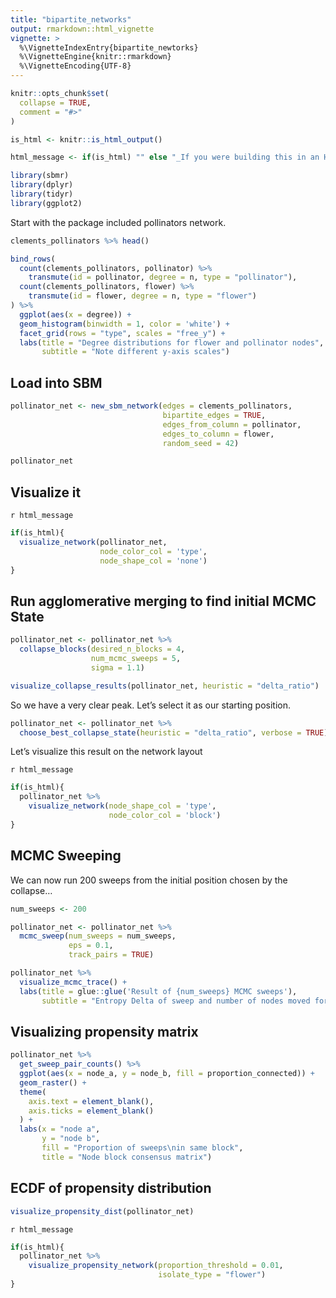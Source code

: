```yaml
---
title: "bipartite_networks"
output: rmarkdown::html_vignette
vignette: >
  %\VignetteIndexEntry{bipartite_newtorks}
  %\VignetteEngine{knitr::rmarkdown}
  %\VignetteEncoding{UTF-8}
---
```


```r
knitr::opts_chunk$set(
  collapse = TRUE,
  comment = "#>"
)

is_html <- knitr::is_html_output()

html_message <- if(is_html) "" else "_If you were building this in an HTML output this would be an interactive network plot_"


```

```r
library(sbmr)
library(dplyr)
library(tidyr)
library(ggplot2)
```



Start with the package included pollinators network.

```r
clements_pollinators %>% head()

bind_rows(
  count(clements_pollinators, pollinator) %>% 
    transmute(id = pollinator, degree = n, type = "pollinator"),
  count(clements_pollinators, flower) %>% 
    transmute(id = flower, degree = n, type = "flower")
) %>% 
  ggplot(aes(x = degree)) +
  geom_histogram(binwidth = 1, color = 'white') +
  facet_grid(rows = "type", scales = "free_y") +
  labs(title = "Degree distributions for flower and pollinator nodes",
       subtitle = "Note different y-axis scales")
```

## Load into SBM

```r
pollinator_net <- new_sbm_network(edges = clements_pollinators,
                                  bipartite_edges = TRUE,
                                  edges_from_column = pollinator,
                                  edges_to_column = flower,
                                  random_seed = 42)

pollinator_net
```

## Visualize it

`r html_message`

```r
if(is_html){
  visualize_network(pollinator_net, 
                    node_color_col = 'type', 
                    node_shape_col = 'none')
}
```



## Run agglomerative merging to find initial MCMC State

```r
pollinator_net <- pollinator_net %>% 
  collapse_blocks(desired_n_blocks = 4,
                  num_mcmc_sweeps = 5,
                  sigma = 1.1)
```


```r
visualize_collapse_results(pollinator_net, heuristic = "delta_ratio")
```
So we have a very clear peak. Let's select it as our starting position. 

```r
pollinator_net <- pollinator_net %>% 
  choose_best_collapse_state(heuristic = "delta_ratio", verbose = TRUE)
```


Let's visualize this result on the network layout



`r html_message`


```r
if(is_html){
  pollinator_net %>% 
    visualize_network(node_shape_col = 'type', 
                      node_color_col = 'block')
}
```

## MCMC Sweeping

We can now run 200 sweeps from the initial position chosen by the collapse...

```r
num_sweeps <- 200

pollinator_net <- pollinator_net %>%
  mcmc_sweep(num_sweeps = num_sweeps, 
             eps = 0.1, 
             track_pairs = TRUE)

pollinator_net %>% 
  visualize_mcmc_trace() +
  labs(title = glue::glue('Result of {num_sweeps} MCMC sweeps'),
       subtitle = "Entropy Delta of sweep and number of nodes moved for sweep")
```


## Visualizing propensity matrix

```r
pollinator_net %>% 
  get_sweep_pair_counts() %>% 
  ggplot(aes(x = node_a, y = node_b, fill = proportion_connected)) +
  geom_raster() +
  theme(
    axis.text = element_blank(),
    axis.ticks = element_blank()
  ) +
  labs(x = "node a", 
       y = "node b",
       fill = "Proportion of sweeps\nin same block",
       title = "Node block consensus matrix")
```

## ECDF of propensity distribution

```r
visualize_propensity_dist(pollinator_net)
```


`r html_message`

```r
if(is_html){
  pollinator_net %>% 
    visualize_propensity_network(proportion_threshold = 0.01, 
                                 isolate_type = "flower")
}
```





